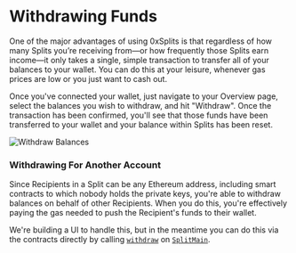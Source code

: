 # Withdrawing Funds

One of the major advantages of using 0xSplits is that regardless of how many
Splits you’re receiving from—or how frequently those Splits earn income—it only
takes a single, simple transaction to transfer all of your balances to your
wallet. You can do this at your leisure, whenever gas prices are low or you just
want to cash out.

Once you've connected your wallet, just navigate to your Overview page, select
the balances you wish to withdraw, and hit "Withdraw". Once the transaction has
been confirmed, you'll see that those funds have been transferred to your wallet
and your balance within Splits has been reset.

![Withdraw Balances](/withdraw-balances.png)

### Withdrawing For Another Account

Since Recipients in a Split can be any Ethereum address, including smart
contracts to which nobody holds the private keys, you're able to withdraw
balances on behalf of other Recipients. When you do this, you're effectively
paying the gas needed to push the Recipient's funds to their wallet.

We're building a UI to handle this, but in the meantime you can do this via the
contracts directly by calling [`withdraw`](/natspec/SplitMain#withdraw) on
[`SplitMain`](/smart-contracts#splitmain).
